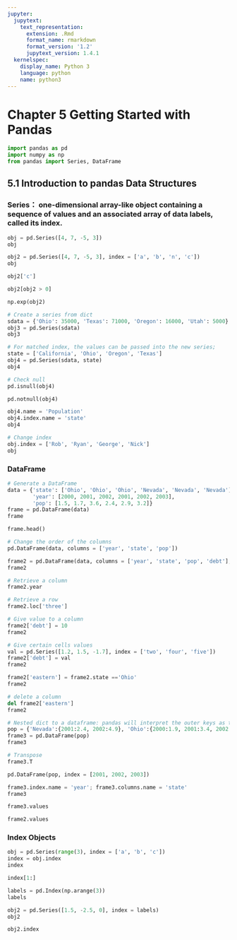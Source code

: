```yaml
---
jupyter:
  jupytext:
    text_representation:
      extension: .Rmd
      format_name: rmarkdown
      format_version: '1.2'
      jupytext_version: 1.4.1
  kernelspec:
    display_name: Python 3
    language: python
    name: python3
---
```


# Chapter 5 Getting Started with Pandas

```python
import pandas as pd
import numpy as np
from pandas import Series, DataFrame
```

## 5.1 Introduction to pandas Data Structures


### Series： one-dimensional array-like object containing a sequence of values and an associated array of data labels, called its index.

```python
obj = pd.Series([4, 7, -5, 3])
obj
```

```python
obj2 = pd.Series([4, 7, -5, 3], index = ['a', 'b', 'n', 'c'])
obj
```

```python
obj2['c']
```

```python
obj2[obj2 > 0]
```

```python
np.exp(obj2)
```

```python
# Create a series from dict
sdata = {'Ohio': 35000, 'Texas': 71000, 'Oregon': 16000, 'Utah': 5000}
obj3 = pd.Series(sdata)
obj3
```

```python
# For matched index, the values can be passed into the new series;
state = ['California', 'Ohio', 'Oregon', 'Texas']
obj4 = pd.Series(sdata, state)
obj4
```

```python
# Check null
pd.isnull(obj4)
```

```python
pd.notnull(obj4)
```

```python
obj4.name = 'Population'
obj4.index.name = 'state'
obj4
```

```python
# Change index
obj.index = ['Rob', 'Ryan', 'George', 'Nick']
obj
```

### DataFrame

```python
# Generate a DataFrame
data = {'state': ['Ohio', 'Ohio', 'Ohio', 'Nevada', 'Nevada', 'Nevada'],
        'year': [2000, 2001, 2002, 2001, 2002, 2003],
        'pop': [1.5, 1.7, 3.6, 2.4, 2.9, 3.2]}
frame = pd.DataFrame(data)
frame
```

```python
frame.head()
```

```python
# Change the order of the columns
pd.DataFrame(data, columns = ['year', 'state', 'pop'])
```

```python
frame2 = pd.DataFrame(data, columns = ['year', 'state', 'pop', 'debt'], index = ['one', 'two', 'three', 'four', 'five', 'six'])
frame2
```

```python
# Retrieve a column
frame2.year
```

```python
# Retrieve a row
frame2.loc['three']
```

```python
# Give value to a column
frame2['debt'] = 10
frame2
```

```python
# Give certain cells values
val = pd.Series([1.2, 1.5, -1.7], index = ['two', 'four', 'five'])
frame2['debt'] = val
frame2
```

```python
frame2['eastern'] = frame2.state =='Ohio'
frame2
```

```python
# delete a column
del frame2['eastern']
frame2
```

```python
# Nested dict to a dataframe: pandas will interpret the outer keys as the columns and the inner keys as the row indices
pop = {'Nevada':{2001:2.4, 2002:4.9}, 'Ohio':{2000:1.9, 2001:3.4, 2002:4.1}}
frame3 = pd.DataFrame(pop)
frame3
```

```python
# Transpose
frame3.T
```

```python
pd.DataFrame(pop, index = [2001, 2002, 2003])
```

```python
frame3.index.name = 'year'; frame3.columns.name = 'state'
frame3
```

```python
frame3.values
```

```python
frame2.values
```

### Index Objects

```python
obj = pd.Series(range(3), index = ['a', 'b', 'c'])
index = obj.index
index
```

```python
index[1:]
```

```python
labels = pd.Index(np.arange(3))
labels
```

```python
obj2 = pd.Series([1.5, -2.5, 0], index = labels)
obj2
```

```python
obj2.index 
```
